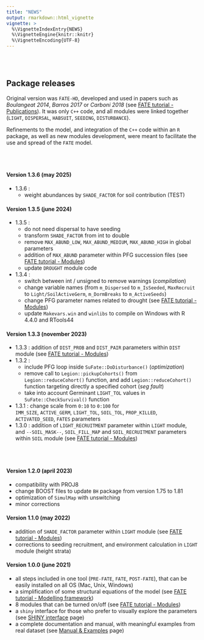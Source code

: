 ```yaml
---
title: "NEWS"
output: rmarkdown::html_vignette
vignette: >
  %\VignetteIndexEntry{NEWS}
  %\VignetteEngine{knitr::knitr}
  %\VignetteEncoding{UTF-8}
---
```


<link rel="stylesheet" href="https://cdnjs.cloudflare.com/ajax/libs/font-awesome/6.4.2/css/all.min.css">

<style>
.zoom p {
width:250px;
margin-left: auto;
margin-right: auto;
}
.zoom p:hover {
width:900px;
position: relative;
z-index: 10;
}
.column {
  float: left;
  width: 30%;
}
/* Clear floats after the columns */
.row:after {
  content: "";
  display: table;
  clear: both;
}
</style>


<br/><br/>


## <i class="fa-solid fa-boxes-stacked"></i> Package releases

Original version was `FATE-HD`, developed and used in papers such as *Boulangeat 2014*, *Barros 2017* or *Carboni 2018* (see [FATE tutorial - Publications](fate_tutorial_0_publications.html)). It was only `C++` code, and all modules were linked together (`LIGHT`, `DISPERSAL`, `HABSUIT`, `SEEDING`, `DISTURBANCE`).

Refinements to the model, and integration of the `C++` code within an `R` package, as well as new modules development, were meant to facilitate the use and spread of the `FATE` model.

<br/> <br/>

#### Version 1.3.6 (may 2025)

- 1.3.6 :
    + weight abundances by `SHADE_FACTOR` for soil contribution (TEST)

#### Version 1.3.5 (june 2024)

- 1.3.5 :
    + do not need dispersal to have seeding
    + transform `SHADE_FACTOR` from int to double
    + remove `MAX_ABUND_LOW`, `MAX_ABUND_MEDIUM`, `MAX_ABUND_HIGH` in global parameters
    + addition of `MAX_ABUND` parameter within PFG succession files (see [FATE tutorial - Modules](fate_tutorial_3_MODULES.html))
    + update `DROUGHT` module code
- 1.3.4 : 
    + switch between int / unsigned to remove warnings (*compilation*)
    + change variable names (from `m_Dispersed` to `m_IsSeeded`, `MaxRecruit` to `Light/SoilActiveGerm`, `m_DormBreaks` to `m_ActiveSeeds`)
    + change PFG parameter names related to drought (see [FATE tutorial - Modules](fate_tutorial_3_MODULES.html))
    + update `Makevars.win` and `winlibs` to compile on Windows with R 4.4.0 and RTools44

#### Version 1.3.3 (november 2023) 

- 1.3.3 : addition of `DIST_PROB` and `DIST_PAIR` parameters within `DIST` module (see [FATE tutorial - Modules](fate_tutorial_3_MODULES.html))
- 1.3.2 : 
    + include PFG loop inside `SuFate::DoDisturbance()` (*optimization*)
    + remove call to `Legion::pickupCohorts()` from `Legion::reduceCohort()` function, and add `Legion::reduceCohort()` function targeting directly a specified cohort (*seg fault*)
    + take into account Germinant `LIGHT_TOL` values in `SuFate::CheckSurvival()` function
- 1.3.1 : change scale from `0:10` to `0:100` for <br/> `IMM_SIZE`, `ACTIVE_GERM`, `LIGHT_TOL`, `SOIL_TOL`, `PROP_KILLED`, `ACTIVATED_SEED`, `FATES` parameters
- 1.3.0 : addition of `LIGHT_RECRUITMENT` parameter within `LIGHT` module, <br/> and `--SOIL_MASK--`, `SOIL_FILL_MAP` and `SOIL_RECRUITMENT` parameters within `SOIL` module (see [FATE tutorial - Modules](fate_tutorial_3_MODULES.html))

<br/> <br/>

#### Version 1.2.0 (april 2023) <a href="https://raw.githubusercontent.com/leca-dev/RFate/master/data-raw/RFate_1.2.0.tar.gz" class="download" title="Download as tar.gz"><i class="fa-solid fa-download"></i></a>

- compatibility with PROJ8
- change BOOST files to update `BH` package from version 1.75 to 1.81
- optimization of `SimulMap` with unswitching
- minor corrections


#### Version 1.1.0 (may 2022) <a href="https://raw.githubusercontent.com/leca-dev/RFate/master/data-raw/RFate_1.1.0.tar.gz" class="download" title="Download as tar.gz"><i class="fa-solid fa-download"></i></a>

- addition of `SHADE_FACTOR` parameter within `LIGHT` module (see [FATE tutorial - Modules](fate_tutorial_3_MODULES.html))
- corrections to seeding recruitment, and environment calculation in `LIGHT` module (height strata)


#### Version 1.0.0 (june 2021) <a href="https://raw.githubusercontent.com/leca-dev/RFate/master/data-raw/RFate_1.0.0.tar.gz" class="download" title="Download as tar.gz"><i class="fa-solid fa-download"></i></a>

- all steps included in one tool (`PRE-FATE`, `FATE`, `POST-FATE`), that can be easily installed on all OS (Mac, Unix, Windows)
- a simplification of some structural equations of the model (see [FATE tutorial - Modelling framework](fate_tutorial_0_modelling_framework.html))
- 8 modules that can be turned on/off (see [FATE tutorial - Modules](fate_tutorial_3_MODULES.html))
- a `shiny` interface for those who prefer to visually explore the parameters (see [SHINY interface](interface_tutorial_0_presentation.html) page)
- a complete documentation and manual, with meaningful examples from real dataset (see [Manual & Examples](manual.html) page)


<br/><br/>


